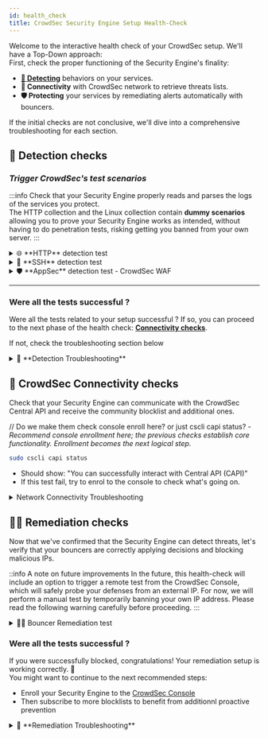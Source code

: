 ```yaml
---
id: health_check
title: CrowdSec Security Engine Setup Health-Check
---
```



Welcome to the interactive health check of your CrowdSec setup. We'll have a Top-Down approach:  
First, check the proper functioning of the Security Engine's finality: 
- [**📡 Detecting**](#-detection-checks) behaviors on your services.
- **🔗 Connectivity** with CrowdSec network to retrieve threats lists.
- **🛡️ Protecting** your services by remediating alerts automatically with bouncers.

If the initial checks are not conclusive, we'll dive into a comprehensive troubleshooting for each section.

## 📡 Detection checks

### *Trigger CrowdSec's test scenarios*  

:::info
Check that your Security Engine properly reads and parses the logs of the services you protect.  
The HTTP collection and the Linux collection contain **dummy scenarios** allowing you to prove your Security Engine works as intended, without having to do penetration tests, risking getting you banned from your own server.
:::

<details>
  <summary>🌐 **HTTP** detection test</summary>
  
Let's trigger the `crowdsecurity/http-generic-test` dummy scenario by calling a *probe path* on your web server.

1️⃣ Request your service URL with the following path: `/crowdsec-test-NtktlJHV4TfBSK3wvlhiOBnl`
<CodeBlock className="language-bash">curl -I https://\<your-service-url\>/crowdsec-test-NtktlJHV4TfBSK3wvlhiOBnl</CodeBlock>

2️⃣ You should see an alert for the scenario `crowdsecurity/http-generic-test`

<CodeBlock className="language-bash">sudo cscli alerts list -s crowdsecurity/http-generic-test</CodeBlock>

Notes:
- If it's done from a private IP the alert won't appear as private IPs are whitelisted by default.
  - You can call the test url via a browser if you prefer, it might make it easier to test from an other device.
- This scenario has a delay of 5 minutes before it can re-trigger _(blackhole parameter of the scenario)_. 
</details>

<details>
    <summary>🔐 **SSH** detection test</summary>

Let's trigger the `crowdsecurity/ssh-generic-test` dummy scenario by logging in to your server via SSH with a specific user.

1️⃣ Try to authenticate to your server via SSH using the following user: `crowdsec-test-NtktlJHV4TfBSK3wvlhiOBnl`.
<CodeBlock className="language-bash">ssh crowdsec-test-NtktlJHV4TfBSK3wvlhiOBnl@\<your-ip\></CodeBlock>

2️⃣ You should see an alert for the scenario `crowdsecurity/ssh-generic-test`

<CodeBlock className="language-bash">sudo cscli alerts list -s crowdsecurity/ssh-generic-test</CodeBlock>

Note that this scenario has a delay of 5 minute before it can re-trigger _(blackhole parameter of the scenario)_. 
</details>

<details>
    <summary>🛡️ **AppSec** detection test - CrowdSec WAF </summary>

If you are using an AppSec-capable bouncer and have configured CrowdSec WAF, you can test the detection of an AppSec scenario.
It's similar to the HTTP detection test, but it will trigger `crowdsecurity/appsec-generic-test`.

Here is how to trigger the `crowdsecurity/appsec-generic-test` dummy scenario by calling a *probe path* on your web server.

1️⃣ Request your service URL with the following path: `/crowdsec-test-NtktlJHV4TfBSK3wvlhiOBnl`
<CodeBlock className="language-bash">curl -I http://your-service-url/crowdsec-test-NtktlJHV4TfBSK3wvlhiOBnl</CodeBlock>

2️⃣ You should see an alert for the scenario `crowdsecurity/appsec-generic-test`

<CodeBlock className="language-bash">sudo cscli alerts list -s crowdsecurity/appsec-generic-test</CodeBlock>

Note that this scenario has a delay of **1** minute before it can re-trigger _(blackhole parameter of the scenario)_. 
</details>

* * *

### Were all the tests successful ?

Were all the tests related to your setup successful ?
If so, you can proceed to the next phase of the health check: [**Connectivity checks**](#crowdsec-connectivity-checks).  

If not, check the troubleshooting section below

<details>
    <summary>🚨 **Detection Troubleshooting**</summary>

  *No alerts triggered? Let's investigate: Here are some tests to identify where the issue might be.*  

  If you installed **CrowdSec Security Engine** on the same **Host** as the service you want to protect, the install wizards should have automatically detected the service and installed the appropriate parsers and scenarios.  

  If you have non-default paths or format for your logs, or if you chose other installation methods (docker, kubernetes..), you may need to manually install the parsers and scenarios.
  
  **This troubleshooting section will help you identify the issue and guide you through the necessary steps to fix it.**

  <details>
      <summary>Acquisition metrics check: are your logs read and parsed?</summary>

  The acquisition and parsing aspect of CrowdSec is crucial, as it tells The Security Engine which logs to read and how to parse them. You can setup multiple datasources (files, syslog, etc.), for more details you can refer to the [datasources documentation](https://doc.crowdsec.net/docs/next/log_processor/data_sources/intro).  

  Let's do a Top Down check using the `cscli metrics` command to see if your logs are being read and parsed correctly.

  <CodeBlock className="language-bash">sudo cscli metrics show acquisition parsers</CodeBlock>

  - You should see the **names of the log files/stream** configured in the acquisition files, and the number of lines parsed for each of them.  
  - The number of "Lines parsed" should be non-zero for each of the files you configured in the acquisition section. 
  - The parsers metrics show you what parsers were successfully used. Look for the name of the parsers installed for the logs you're reading

  <div style={{ backgroundColor: '#FFE5B4', borderRadius: '5px' }}>
    🚨 If this command fails, check the [**CrowdSec Service Troubleshooting section**](#troubleshooting_service)
  </div>
  <div style={{ backgroundColor: '#FFE5B4', borderRadius: '5px' }}>
    🚨 If you don't see the log names supposed to be parsed, check the [**Acquisition Troubleshooting section**](#troubleshooting_acquisition)
  </div>
  <div style={{ backgroundColor: '#FFE5B4', borderRadius: '5px' }}>
    🚨 If you don't see parsed lines, check the [**Collection Troubleshooting section****](#troubleshooting_collection)
  </div>

  </details>

  <details id="troubleshooting_acquisition">
      <summary>Acquisition Troubleshooting: are your logs properly declared as datasources</summary>

  Your acquisition configuration is located in the `crowdsec` directory under `acquis.yaml` or `acquis.d/anyName.yaml`.  
  The crowdsec directory changes depending on your OS and installation method, for example, on Debian like OS it is usually located in `/etc/crowdsec/`.  

  You may want to check your current acquisition configuration or [add a new acquisition file](https://doc.crowdsec.net/u/getting_started/post_installation/acquisition_new).
  - Check that the datasource is properly setup: file path or correct port for syslog server...
  - Ensure that the type declared matches the parser expected to be used: nginx, apache, syslog, etc.
  - for more information, check the [documentation for the various datasources](https://doc.crowdsec.net/docs/next/log_processor/data_sources/intro)
  </details>

  <details id="troubleshooting_collection">
      <summary>Collection Troubleshooting: are the parsers and scenarios installed?</summary>

  #### Collection installation
  - On host installations your existing service should have been detected and appropriate collections (containing parsers and scenarios) installed automatically.
  - How ever on other kind of installations, or in case of failed detection, you may need to install the collections manually.

  Check the installed collections with the command:
  <CodeBlock className="language-bash">sudo cscli collections list</CodeBlock>
  You can also list individual parsers and scenarios with:
  <CodeBlock className="language-bash">sudo cscli parsers list</CodeBlock>
  <CodeBlock className="language-bash">sudo cscli scenarios list</CodeBlock>
  - If you see the parsers and scenarios related to your service, then you're good to go.

  - To install new collection, check the [CrowdSec Hub](https://hub.crowdsec.net/) for a collection named after your service (e.g., [nginx](https://app.crowdsec.net/hub/author/crowdsecurity/collections/nginx), [apache](https://app.crowdsec.net/hub/author/crowdsecurity/collections/apache), [linux](https://app.crowdsec.net/hub/author/crowdsecurity/collections/linux), etc.).
  - If you find the collection, install it using the command shown on the hub page and follow the instructions provided for the acquisition file.

  #### Log format mismatch
  - If your logs are in a custom format, you may need to create your own parsers or modify the existing ones to match your log format.
  - You can find more information on how to create your own parsers in the [CrowdSec documentation](https://doc.crowdsec.net/docs/next/log_processor/parsers/format).

  </details>

  <details id="troubleshooting_service">
      <summary>CrowdSec Service Troubleshooting: is the CrowdSec service running?</summary>



  </details>
</details>

## 🔌 CrowdSec Connectivity checks

Check that your Security Engine can communicate with the CrowdSec Central API and receive the community blocklist and additional ones.

// Do we make them check console enroll here? or just cscli capi status? - *Recommend console enrollment here; the previous checks establish core functionality.  Enrollment becomes the next logical step.*

```bash
sudo cscli capi status
```
- Should show: "You can successfully interact with Central API (CAPI)"
- If this test fail, try to enrol to the console to check what's going on.

<details>
    <summary>Network Connectivity Troubleshooting</summary>

* online api credentials exist in `/etc/crowdsec/config/online_api_credentials.yaml` (default path)
*   Firewall rules blocking outbound connections to the CrowdSec Central API.
*   DNS resolution issues.
*   Proxy server configuration.
*   Connectivity issues within Docker containers.

</details>

## ✋🏻 Remediation checks

Now that we've confirmed that the Security Engine can detect threats, let's verify that your bouncers are correctly applying decisions and blocking malicious IPs.

::info A note on future improvements
In the future, this health-check will include an option to trigger a remote test from the CrowdSec Console, which will safely probe your defenses from an external IP.
For now, we will perform a manual test by temporarily banning your own IP address. Please read the following warning carefully before proceeding.
:::

<details>
  <summary>✋🏻 Bouncer Remediation test</summary>
  
This test involves manually creating a ban decision against your own public IP address for a very short period (1 minute).  

::danger BE CAREFUL: Risk of Self-Lockout
This procedure will temporarily block your access to the services protected by your bouncer.  
Make sure to properly set the TTL to a low expiration time (1 minute). OR do it from a device with a different public IP address than the client you're using to setup CrowdSec.
::

1️⃣ Find out you public address by using the following command:
<CodeBlock className="language-bash">curl api.ipify.org</CodeBlock>
or
<CodeBlock className="language-bash">curl curl ipinfo.io/ip</CodeBlock>

2️⃣ Create a ban decision for your public IP address with a TTL of 1 minute:
<CodeBlock className="language-bash">sudo cscli decisions add ban --ip \<your-public-ip\> --duration 1m --reason "CrowdSec remediation test"</CodeBlock>

3️⃣ Try to access your service from the same public IP address. You should be blocked by the bouncer.

4️⃣ Wait for 1 minute, then check the decisions list to see if the decision has been removed

</details>

### Were all the tests successful ?

If you were successfully blocked, congratulations! Your remediation setup is working correctly. 🎉  
You might want to continue to the next recommended steps:
- Enroll your Security Engine to the [CrowdSec Console](/u/getting_started/post_installation/console/)
- Then subscribe to more blocklists to benefit from additionnl proactive prevention

<details>
    <summary>🚨 **Remediation Troubleshooting**</summary>

  ...

  <details>
      <summary>Bouncer Configuration Troubleshooting</summary>
      
  *   Verifying that the bouncer is registered and active.
  *   Checking bouncer logs for errors.
  *   Troubleshooting communication issues between the bouncer and the CrowdSec LAPI.
  *   Firewall configuration for the bouncer.
  *   Specific troubleshooting steps for common bouncers (firewall-bouncer, nginx-bouncer, etc.).)

  </details>

  <details>
      <summary>Profile Troubleshooting</summary>

  *   Verifying profile configuration.
  *   Troubleshooting errors related to profile application.
  *   Understanding the impact of profiles on detection and remediation.)

  </details>
</details>